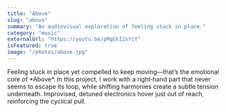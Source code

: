 ```yaml
---
title: "Above"
slug: "above"
summary: "An audiovisual exploration of feeling stuck in place."
category: "music"
externalUrl: "https://youtu.be/pMgGtI2sYcY"
isFeatured: true
image: "/photos/above.jpg"
---
```


<ProjectOverview>
Feeling stuck in place yet compelled to keep moving—that’s the emotional core of *Above*. In this project, I work with a right‑hand part that never seems to escape its loop, while shifting harmonies create a subtle tension underneath. Improvised, detuned electronics hover just out of reach, reinforcing the cyclical pull.
</ProjectOverview>

<MediaSection title="Video">
  <MediaItem
    title="Above"
    description="A swirling deformation of the original track art — spinning and twisting continuously"
    youtubeUrl="https://youtube.com/embed/pMgGtI2sYcY"
  />
</MediaSection>

<CallToAction email="aaron.demby.jones@gmail.com" />
